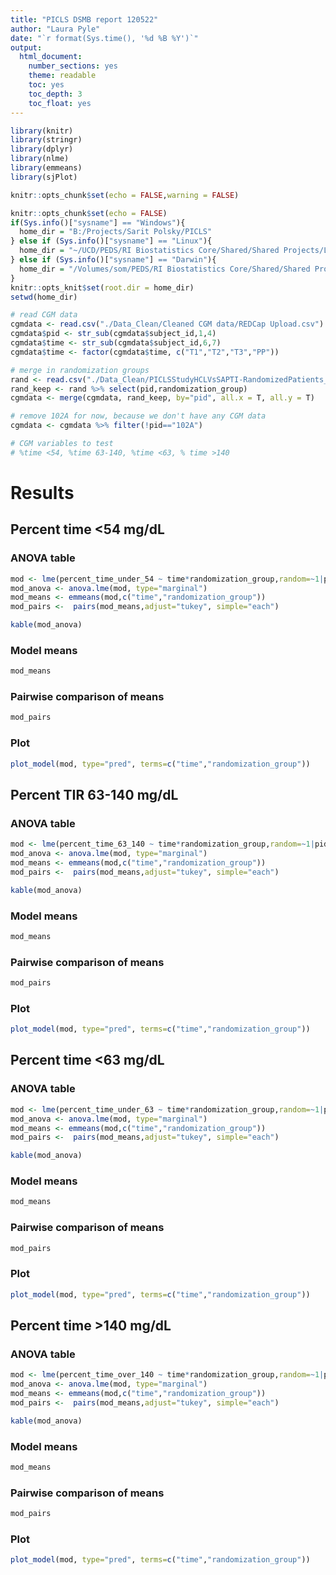 ```yaml
---
title: "PICLS DSMB report 120522"
author: "Laura Pyle"
date: "`r format(Sys.time(), '%d %B %Y')`"
output:
  html_document:
    number_sections: yes
    theme: readable
    toc: yes
    toc_depth: 3
    toc_float: yes
---
```


```r
library(knitr)
library(stringr)
library(dplyr)
library(nlme)
library(emmeans)
library(sjPlot)

knitr::opts_chunk$set(echo = FALSE,warning = FALSE)

knitr::opts_chunk$set(echo = FALSE)
if(Sys.info()["sysname"] == "Windows"){
  home_dir = "B:/Projects/Sarit Polsky/PICLS"
} else if (Sys.info()["sysname"] == "Linux"){
  home_dir = "~/UCD/PEDS/RI Biostatistics Core/Shared/Shared Projects/Laura/BDC/Projects"
} else if (Sys.info()["sysname"] == "Darwin"){
  home_dir = "/Volumes/som/PEDS/RI Biostatistics Core/Shared/Shared Projects/Laura/BDC/Projects"
}
knitr::opts_knit$set(root.dir = home_dir)
setwd(home_dir)
```

```r
# read CGM data
cgmdata <- read.csv("./Data_Clean/Cleaned CGM data/REDCap Upload.csv")
cgmdata$pid <- str_sub(cgmdata$subject_id,1,4)
cgmdata$time <- str_sub(cgmdata$subject_id,6,7)
cgmdata$time <- factor(cgmdata$time, c("T1","T2","T3","PP"))

# merge in randomization groups
rand <- read.csv("./Data_Clean/PICLSStudyHCLVsSAPTI-RandomizedPatients_DATA_2022-11-14_1616.csv")
rand_keep <- rand %>% select(pid,randomization_group)
cgmdata <- merge(cgmdata, rand_keep, by="pid", all.x = T, all.y = T)

# remove 102A for now, because we don't have any CGM data
cgmdata <- cgmdata %>% filter(!pid=="102A")

# CGM variables to test
# %time <54, %time 63-140, %time <63, % time >140 

```

# Results

## Percent time <54 mg/dL

### ANOVA table

```r
mod <- lme(percent_time_under_54 ~ time*randomization_group,random=~1|pid,data = cgmdata,na.action = na.omit)
mod_anova <- anova.lme(mod, type="marginal")
mod_means <- emmeans(mod,c("time","randomization_group"))
mod_pairs <-  pairs(mod_means,adjust="tukey", simple="each")

kable(mod_anova)
```

### Model means

```r
mod_means
```

### Pairwise comparison of means

```r
mod_pairs
```

### Plot

```r
plot_model(mod, type="pred", terms=c("time","randomization_group"))
```

## Percent TIR 63-140 mg/dL

### ANOVA table

```r
mod <- lme(percent_time_63_140 ~ time*randomization_group,random=~1|pid,data = cgmdata,na.action = na.omit)
mod_anova <- anova.lme(mod, type="marginal")
mod_means <- emmeans(mod,c("time","randomization_group"))
mod_pairs <-  pairs(mod_means,adjust="tukey", simple="each")

kable(mod_anova)
```

### Model means

```r
mod_means
```

### Pairwise comparison of means

```r
mod_pairs
```

### Plot

```r
plot_model(mod, type="pred", terms=c("time","randomization_group"))
```

## Percent time <63 mg/dL

### ANOVA table

```r
mod <- lme(percent_time_under_63 ~ time*randomization_group,random=~1|pid,data = cgmdata,na.action = na.omit)
mod_anova <- anova.lme(mod, type="marginal")
mod_means <- emmeans(mod,c("time","randomization_group"))
mod_pairs <-  pairs(mod_means,adjust="tukey", simple="each")

kable(mod_anova)
```

### Model means

```r
mod_means
```

### Pairwise comparison of means

```r
mod_pairs
```

### Plot

```r
plot_model(mod, type="pred", terms=c("time","randomization_group"))
```

## Percent time >140 mg/dL

### ANOVA table

```r
mod <- lme(percent_time_over_140 ~ time*randomization_group,random=~1|pid,data = cgmdata,na.action = na.omit)
mod_anova <- anova.lme(mod, type="marginal")
mod_means <- emmeans(mod,c("time","randomization_group"))
mod_pairs <-  pairs(mod_means,adjust="tukey", simple="each")

kable(mod_anova)
```

### Model means

```r
mod_means
```

### Pairwise comparison of means

```r
mod_pairs
```

### Plot

```r
plot_model(mod, type="pred", terms=c("time","randomization_group"))
```

